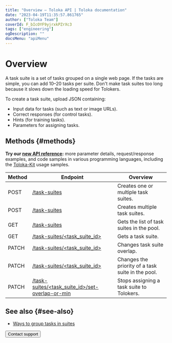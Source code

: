 ```yaml
---
title: "Overview — Toloka API | Toloka documentation"
date: "2023-04-19T11:35:57.861765"
author: ["Toloka Team"]
coverId: F_bIcOYF9yjrxkPZrXc3
tags: ["engineering"]
ogDescription: ""
docsMenu: "apiMenu"
---
```


# Overview

A task suite is a set of tasks grouped on a single web page. If the tasks are simple, you can add 10–20 tasks per suite. Don't make task suites too long because it slows down the loading speed for Tolokers.

To create a task suite, upload JSON containing:

- Input data for tasks (such as text or image URLs).
- Correct responses (for control tasks).
- Hints (for training tasks).
- Parameters for assigning tasks.

## Methods {#methods}

<Note mode="tip" title="Tip">

**Try our [new API reference](https://toloka.ai/docs/api/api-reference/#tag--task-suite):** more parameter details, request/response examples, and code samples in various programming languages, including the [Toloka-Kit](/docs/toloka-kit/) usage samples.

</Note>

Method | Endpoint | Overview
----- | ----- | -----
POST | [/task-suites](/docs/api/create-task-suite) | Creates one or multiple task suites.
POST | [/task-suites](/docs/api/create-task-suite-batch) | Creates multiple task suites.
GET | [/task-suites](/docs/api/get-task-suite-list) | Gets the list of task suites in the pool.
GET | [/task-suites/<task_suite_id>](/docs/api/get-task-suite) | Gets a task suite.
PATCH | [/task-suites/<task_suite_id>](/docs/api/edit-overlap) | Changes task suite overlap.
PATCH | [/task-suites/<task_suite_id>](/docs/api/edit-order) | Changes the priority of a task suite in the pool.
PATCH | [/task-suites/<task_suite_id>/set-overlap-or-min](/docs/api/set-min-suite-overlap) | Stops assigning a task suite to Tolokers.

## See also {#see-also}

- [Ways to group tasks in suites](/docs/guide/distribute-tasks-by-pages)

<Button themeColor="light" view="default" size="l" type="link" url="/docs/guide/troubleshooting/support?form-source=api-task-suite">Contact support</Button>
